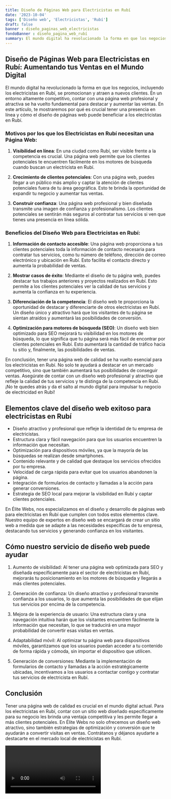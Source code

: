 ```yaml
---
title: Diseño de Páginas Web para Electricistas en Rubí
date: '2023-10-04'
tags: ['Diseño web', 'Electricistas', 'Rubí']
draft: false
banner : diseño_paginas_web_electricistas
fondoBanner : diseño_pagina_web_rubí
summary: El mundo digital ha revolucionado la forma en que los negocios, incluyendo los electricistas en Rubí, se promocionan y atraen a nuevos clientes. En un entorno altamente competitivo, contar con una página web profesional y atractiva se ha vuelto fundamental para destacar y aumentar las ventas. En este artículo, te mostraremos por qué es crucial tener una presencia en línea y cómo el diseño de páginas web puede beneficiar a los electricistas en Rubí.
---
```


## Diseño de Páginas Web para Electricistas en Rubí: Aumentando tus Ventas en el Mundo Digital

El mundo digital ha revolucionado la forma en que los negocios, incluyendo los electricistas en Rubí, se promocionan y atraen a nuevos clientes. En un entorno altamente competitivo, contar con una página web profesional y atractiva se ha vuelto fundamental para destacar y aumentar las ventas. En este artículo, te mostraremos por qué es crucial tener una presencia en línea y cómo el diseño de páginas web puede beneficiar a los electricistas en Rubí.

### Motivos por los que los Electricistas en Rubí necesitan una Página Web:

1. **Visibilidad en línea**: En una ciudad como Rubí, ser visible frente a la competencia es crucial. Una página web permite que los clientes potenciales te encuentren fácilmente en los motores de búsqueda cuando buscan un electricista en Rubí.

2. **Crecimiento de clientes potenciales**: Con una página web, puedes llegar a un público más amplio y captar la atención de clientes potenciales fuera de tu área geográfica. Esto te brinda la oportunidad de expandir tu negocio y aumentar tus ventas.

3. **Construir confianza**: Una página web profesional y bien diseñada transmite una imagen de confianza y profesionalismo. Los clientes potenciales se sentirán más seguros al contratar tus servicios si ven que tienes una presencia en línea sólida.

### Beneficios del Diseño Web para Electricistas en Rubí:

1. **Información de contacto accesible**: Una página web proporciona a tus clientes potenciales toda la información de contacto necesaria para contratar tus servicios, como tu número de teléfono, dirección de correo electrónico y ubicación en Rubí. Esto facilita el contacto directo y aumenta la probabilidad de ventas.

2. **Mostrar casos de éxito**: Mediante el diseño de tu página web, puedes destacar tus trabajos anteriores y proyectos realizados en Rubí. Esto permite a los clientes potenciales ver la calidad de tus servicios y aumenta la confianza en tu experiencia.

3. **Diferenciación de la competencia**: El diseño web te proporciona la oportunidad de destacar y diferenciarte de otros electricistas en Rubí. Un diseño único y atractivo hará que los visitantes de tu página se sientan atraídos y aumentará las posibilidades de conversión.

4. **Optimización para motores de búsqueda (SEO)**: Un diseño web bien optimizado para SEO mejorará tu visibilidad en los motores de búsqueda, lo que significa que tu página será más fácil de encontrar por clientes potenciales en Rubí. Esto aumentará la cantidad de tráfico hacia tu sitio y, finalmente, las posibilidades de ventas.

En conclusión, tener una página web de calidad se ha vuelto esencial para los electricistas en Rubí. No solo te ayudará a destacar en un mercado competitivo, sino que también aumentará tus posibilidades de conseguir ventas. Asegúrate de contar con un diseño web profesional y atractivo que refleje la calidad de tus servicios y te distinga de la competencia en Rubí. ¡No te quedes atrás y da el salto al mundo digital para impulsar tu negocio de electricidad en Rubí!

<GifSeo />

<Cta />

## Elementos clave del diseño web exitoso para electricistas en Rubí

- Diseño atractivo y profesional que refleje la identidad de tu empresa de electricistas.
- Estructura clara y fácil navegación para que los usuarios encuentren la información que necesitan.
- Optimización para dispositivos móviles, ya que la mayoría de las búsquedas se realizan desde smartphones.
- Contenido relevante y de calidad que destaque los servicios ofrecidos por tu empresa.
- Velocidad de carga rápida para evitar que los usuarios abandonen la página.
- Integración de formularios de contacto y llamadas a la acción para generar conversiones.
- Estrategia de SEO local para mejorar la visibilidad en Rubí y captar clientes potenciales.

En Élite Webs, nos especializamos en el diseño y desarrollo de páginas web para electricistas en Rubí que cumplen con todos estos elementos clave. Nuestro equipo de expertos en diseño web se encargará de crear un sitio web a medida que se adapte a las necesidades específicas de tu empresa, destacando tus servicios y generando confianza en los visitantes.

## Cómo nuestro servicio de diseño web puede ayudar

1. Aumento de visibilidad: Al tener una página web optimizada para SEO y diseñada específicamente para el sector de electricistas en Rubí, mejorarás tu posicionamiento en los motores de búsqueda y llegarás a más clientes potenciales.

2. Generación de confianza: Un diseño atractivo y profesional transmite confianza a los usuarios, lo que aumenta las posibilidades de que elijan tus servicios por encima de la competencia.

3. Mejora de la experiencia de usuario: Una estructura clara y una navegación intuitiva harán que los visitantes encuentren fácilmente la información que necesitan, lo que se traducirá en una mayor probabilidad de convertir esas visitas en ventas.

4. Adaptabilidad móvil: Al optimizar tu página web para dispositivos móviles, garantizamos que los usuarios puedan acceder a tu contenido de forma rápida y cómoda, sin importar el dispositivo que utilicen.

5. Generación de conversiones: Mediante la implementación de formularios de contacto y llamadas a la acción estratégicamente ubicadas, incentivamos a los usuarios a contactar contigo y contratar tus servicios de electricista en Rubí.

## Conclusión

Tener una página web de calidad es crucial en el mundo digital actual. Para los electricistas en Rubí, contar con un sitio web diseñado específicamente para su negocio les brinda una ventaja competitiva y les permite llegar a más clientes potenciales. En Élite Webs no solo ofrecemos un diseño web atractivo, sino también estrategias de optimización y conversión que te ayudarán a convertir visitas en ventas. Contrátanos y déjanos ayudarte a destacarte en el mercado local de electricistas en Rubí.

<Video />

<CtaBot job='Electricistas' city='Rubí'/>

<Gmaps query='Rubí+españa+maps' />